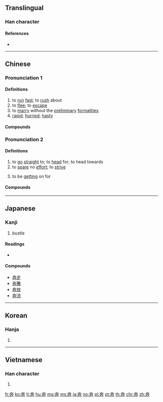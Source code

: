 {{character info/new}}
{{also|犇}}
==Translingual==

===Han character===
{{Han char|rn=37|rad=大|as=06|sn=9|four=40444|canj=KJT|ids=⿱大卉}}

====References====
* {{Han ref|kx=0252.030|dkj=05921|dj=0513.040|hdz=10533.010|uh=5954|ud=22868|bh=A962|bd=43362}}

----

==Chinese==
{{zh-forms|alt=犇}}

===Pronunciation 1===
{{zh-pron
|m=bēn
|c=ban1
|md=buŏng
|mn=phun
|w=1pen
|mc=1
|oc=1,1
|cat=v,a
}}

====Definitions====
{{zh-hanzi}}

# to [[run]] [[fast]]; to [[rush]] about
# to [[flee]]; to [[escape]]
# to [[marry]] without the [[preliminary]] [[formalities]]
# [[rapid]]; [[hurried]]; [[hasty]]

====Compounds====
{{zh-der|奔波|奔馳|奔竄|奔放|奔赴|奔勞|奔流|奔忙|奔命|奔跑|奔喪|奔駛|奔逝|奔淌|奔逃|奔騰|奔湍|奔襲|奔瀉|奔逐|奔走|奔走呼號|奔井投河|乘奔御風|奔流不息|奔馳如電|奔騰澎湃|奔潰|奔馳如雷|奔波勞碌|奔走相告|勢如奔馬|奔雷|奔走逢迎|到處奔走|倒屣奔出|奔噪|奔泉|各奔前程|奔揚|奔走風塵|彎奔|奔突|奔逸|奔競|嫦娥奔月|奔箭|奔馬|奔車朽索|奔走之友|奔碌|奔星|奔北|匍匐奔喪|奔靠|奔逸絕塵|奔軼|出奔|各奔東西|奔走如市|投奔無門|東奔西走|渴驥奔泉|東奔西跳|萬馬奔騰|私奔|撲奔|東奔西竄|疲於奔命|投奔|有家難奔|無家可奔|窮猿奔林|狼奔鼠竄|禽奔獸遁|東奔西跑|有奔頭|林冲夜奔|狼奔豕突|淫奔|狂奔|百囊奔|狐奔鼠竄|東奔西撞|星奔|沒奔頭|東奔西向|豕突狼奔|金奔巴|踏燕奔馬|連夜奔走|罷於奔命|逃奔|走及奔馬|鼠竄狼奔|鼠攛狼奔|駿奔|追奔逐北|飛奔|鶉之奔奔|裸奔}}

===Pronunciation 2===
{{zh-pron
|m=bèn
|c=ban1
|mc=2
|oc=n,2
|cat=v
}}

====Definitions====
{{zh-hanzi}}

# to [[go]] [[straight]] to; to [[head]] for; to head towards
# to [[spare]] no [[effort]]; to [[strive]]
# {{lb|zh|of age}} to be [[getting]] on for

====Compounds====
{{zh-der|奔命|奔上|奔頭兒|奔井投河|乘奔御風|奔流不息|奔喪|奔馳如電|奔騰澎湃|奔放|奔潰|奔逃|奔逐|奔馳如雷|奔波勞碌|奔走相告|勢如奔馬|奔波|奔竄|奔瀉|奔雷|奔走逢迎|到處奔走|倒屣奔出|奔噪|奔泉|各奔前程|奔揚|奔走風塵|彎奔|奔突|奔逸|奔跑|奔競|奔赴|嫦娥奔月|奔箭|奔走|奔馳|奔馬|奔車朽索|奔走之友|奔碌|奔流|奔星|奔北|匍匐奔喪|奔靠|奔逸絕塵|奔騰|奔軼|奔駛|奔忙|出奔|各奔東西|奔走如市|投奔無門|東奔西走|渴驥奔泉|東奔西跳|萬馬奔騰|私奔|撲奔|東奔西竄|疲於奔命|投奔|有家難奔|無家可奔|窮猿奔林|狼奔鼠竄|禽奔獸遁|東奔西跑|有奔頭|林冲夜奔|狼奔豕突|淫奔|狂奔|百囊奔|狐奔鼠竄|東奔西撞|星奔|沒奔頭|東奔西向|豕突狼奔|金奔巴|踏燕奔馬|連夜奔走|罷於奔命|逃奔|走及奔馬|鼠竄狼奔|鼠攛狼奔|駿奔|追奔逐北|飛奔|鶉之奔奔|裸奔}}

----

==Japanese==

===Kanji===
{{ja-kanji|grade=c|rs=大06}}

# bustle

====Readings====
* {{ja-readings|goon=[[ほん]] (hon)|kanon=[[ほん]] (hon)|kun=[[はしる]] (hashiru)}}

====Compounds====
* [[奔走]]
* [[奔騰]]
* [[奔放]]
* [[奔流]]

----

==Korean==

===Hanja===
{{ko-hanja|hangeul=분|rv=bun|mr=pun}}

# {{defn|lang=ko|sort=大06}}

----

==Vietnamese==

===Han character===
{{vi-hantu|[[bon]], [[bôn]], [[buôn]], [[bốn]]|rs=大06}}

# {{defn|lang=vi|sort=大06}}

[[fr:奔]]
[[ko:奔]]
[[lt:奔]]
[[hu:奔]]
[[mg:奔]]
[[ms:奔]]
[[ja:奔]]
[[no:奔]]
[[pl:奔]]
[[pt:奔]]
[[th:奔]]
[[chr:奔]]
[[zh:奔]]